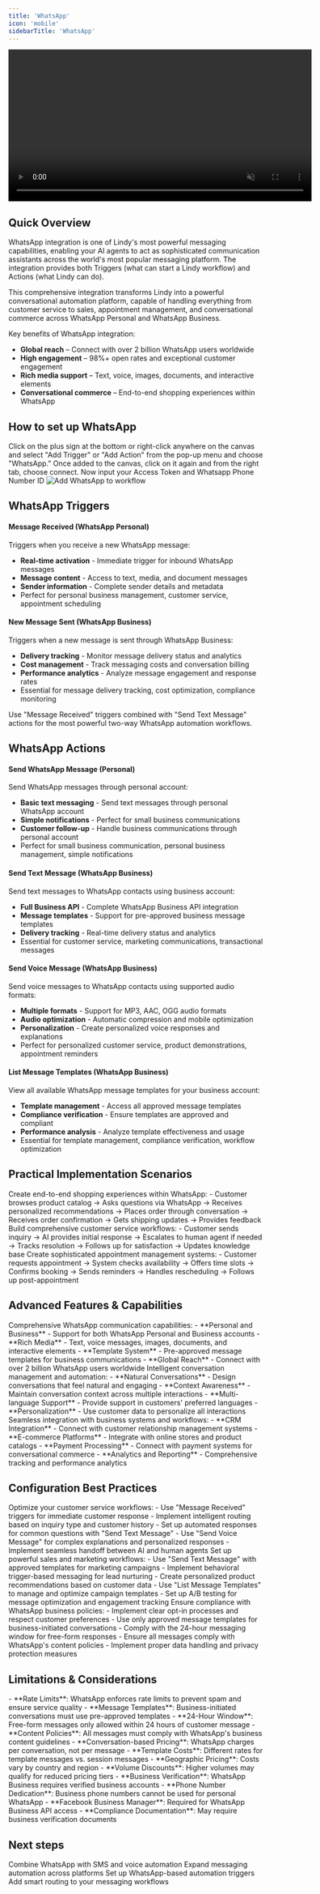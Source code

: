 ```yaml
---
title: 'WhatsApp'
icon: 'mobile'
sidebarTitle: 'WhatsApp'
---
```


<div style={{ display: 'flex', justifyContent: 'center', margin: '2rem 0' }}>
  <div className="video-card">
    <video
      src="/lindy-brand-assets/watsapp_0.mp4"
      width="600"
      autoPlay
      muted
      loop
      playsInline
      style={{ display: 'block', width: '100%', borderRadius: '16px' }}
    />
  </div>
</div>

## Quick Overview

WhatsApp integration is one of Lindy's most powerful messaging capabilities, enabling your AI agents to act as sophisticated communication assistants across the world's most popular messaging platform. The integration provides both Triggers (what can start a Lindy workflow) and Actions (what Lindy can do).

This comprehensive integration transforms Lindy into a powerful conversational automation platform, capable of handling everything from customer service to sales, appointment management, and conversational commerce across WhatsApp Personal and WhatsApp Business.

Key benefits of WhatsApp integration:
- **Global reach** – Connect with over 2 billion WhatsApp users worldwide
- **High engagement** – 98%+ open rates and exceptional customer engagement
- **Rich media support** – Text, voice, images, documents, and interactive elements
- **Conversational commerce** – End-to-end shopping experiences within WhatsApp

## How to set up WhatsApp

<Steps>
  <Step title="Add WhatsApp to your workflow">
    Click on the plus sign at the bottom or right-click anywhere on the canvas and select "Add Trigger" or "Add Action" from the pop-up menu and choose "WhatsApp." Once added to the canvas, click on it again and from the right tab, choose connect. Now input your Access Token and Whatsapp Phone Number ID
    <Frame>
      <img src="/lindy-brand-assets/whatsapp_1.png" alt="Add WhatsApp to workflow" />
    </Frame>
  </Step>
</Steps>

## WhatsApp Triggers

#### Message Received (WhatsApp Personal)
Triggers when you receive a new WhatsApp message:
- **Real-time activation** - Immediate trigger for inbound WhatsApp messages
- **Message content** - Access to text, media, and document messages
- **Sender information** - Complete sender details and metadata
- Perfect for personal business management, customer service, appointment scheduling

#### New Message Sent (WhatsApp Business)
Triggers when a new message is sent through WhatsApp Business:
- **Delivery tracking** - Monitor message delivery status and analytics
- **Cost management** - Track messaging costs and conversation billing
- **Performance analytics** - Analyze message engagement and response rates
- Essential for message delivery tracking, cost optimization, compliance monitoring

<Tip>
  Use "Message Received" triggers combined with "Send Text Message" actions for the most powerful two-way WhatsApp automation workflows.
</Tip>

## WhatsApp Actions

#### Send WhatsApp Message (Personal)

Send WhatsApp messages through personal account:
- **Basic text messaging** - Send text messages through personal WhatsApp account
- **Simple notifications** - Perfect for small business communications
- **Customer follow-up** - Handle business communications through personal account
- Perfect for small business communication, personal business management, simple notifications

#### Send Text Message (WhatsApp Business)


Send text messages to WhatsApp contacts using business account:
- **Full Business API** - Complete WhatsApp Business API integration
- **Message templates** - Support for pre-approved business message templates
- **Delivery tracking** - Real-time delivery status and analytics
- Essential for customer service, marketing communications, transactional messages

#### Send Voice Message (WhatsApp Business)

Send voice messages to WhatsApp contacts using supported audio formats:
- **Multiple formats** - Support for MP3, AAC, OGG audio formats
- **Audio optimization** - Automatic compression and mobile optimization
- **Personalization** - Create personalized voice responses and explanations
- Perfect for personalized customer service, product demonstrations, appointment reminders

#### List Message Templates (WhatsApp Business)
View all available WhatsApp message templates for your business account:
- **Template management** - Access all approved message templates
- **Compliance verification** - Ensure templates are approved and compliant
- **Performance analysis** - Analyze template effectiveness and usage
- Essential for template management, compliance verification, workflow optimization

## Practical Implementation Scenarios

<AccordionGroup>
  <Accordion title="Conversational Commerce">
    Create end-to-end shopping experiences within WhatsApp:
    - Customer browses product catalog → Asks questions via WhatsApp → Receives personalized recommendations → Places order through conversation → Receives order confirmation → Gets shipping updates → Provides feedback
  </Accordion>
  
  <Accordion title="Customer Service Excellence">
    Build comprehensive customer service workflows:
    - Customer sends inquiry → AI provides initial response → Escalates to human agent if needed → Tracks resolution → Follows up for satisfaction → Updates knowledge base
  </Accordion>
  
  <Accordion title="Appointment and Booking Management">
    Create sophisticated appointment management systems:
    - Customer requests appointment → System checks availability → Offers time slots → Confirms booking → Sends reminders → Handles rescheduling → Follows up post-appointment
  </Accordion>
</AccordionGroup>

## Advanced Features & Capabilities

<AccordionGroup>
  <Accordion title="Multi-Channel Communication">
    Comprehensive WhatsApp communication capabilities:
    - **Personal and Business** - Support for both WhatsApp Personal and Business accounts
    - **Rich Media** - Text, voice messages, images, documents, and interactive elements
    - **Template System** - Pre-approved message templates for business communications
    - **Global Reach** - Connect with over 2 billion WhatsApp users worldwide
  </Accordion>
  
  <Accordion title="Conversational AI">
    Intelligent conversation management and automation:
    - **Natural Conversations** - Design conversations that feel natural and engaging
    - **Context Awareness** - Maintain conversation context across multiple interactions
    - **Multi-language Support** - Provide support in customers' preferred languages
    - **Personalization** - Use customer data to personalize all interactions
  </Accordion>
  
  <Accordion title="Business Integration">
    Seamless integration with business systems and workflows:
    - **CRM Integration** - Connect with customer relationship management systems
    - **E-commerce Platforms** - Integrate with online stores and product catalogs
    - **Payment Processing** - Connect with payment systems for conversational commerce
    - **Analytics and Reporting** - Comprehensive tracking and performance analytics
  </Accordion>
</AccordionGroup>

## Configuration Best Practices

<AccordionGroup>
  <Accordion title="For Customer Service">
    Optimize your customer service workflows:
    - Use "Message Received" triggers for immediate customer response
    - Implement intelligent routing based on inquiry type and customer history
    - Set up automated responses for common questions with "Send Text Message"
    - Use "Send Voice Message" for complex explanations and personalized responses
    - Implement seamless handoff between AI and human agents
  </Accordion>
  
  <Accordion title="For Sales and Marketing">
    Set up powerful sales and marketing workflows:
    - Use "Send Text Message" with approved templates for marketing campaigns
    - Implement behavioral trigger-based messaging for lead nurturing
    - Create personalized product recommendations based on customer data
    - Use "List Message Templates" to manage and optimize campaign templates
    - Set up A/B testing for message optimization and engagement tracking
  </Accordion>
  
  <Accordion title="For Compliance and Policy">
    Ensure compliance with WhatsApp business policies:
    - Implement clear opt-in processes and respect customer preferences
    - Use only approved message templates for business-initiated conversations
    - Comply with the 24-hour messaging window for free-form responses
    - Ensure all messages comply with WhatsApp's content policies
    - Implement proper data handling and privacy protection measures
  </Accordion>
</AccordionGroup>

## Limitations & Considerations

<AccordionGroup>
  <Accordion title="API Limitations">
    - **Rate Limits**: WhatsApp enforces rate limits to prevent spam and ensure service quality
    - **Message Templates**: Business-initiated conversations must use pre-approved templates
    - **24-Hour Window**: Free-form messages only allowed within 24 hours of customer message
    - **Content Policies**: All messages must comply with WhatsApp's business content guidelines
  </Accordion>
  
  <Accordion title="Cost Considerations">
    - **Conversation-based Pricing**: WhatsApp charges per conversation, not per message
    - **Template Costs**: Different rates for template messages vs. session messages
    - **Geographic Pricing**: Costs vary by country and region
    - **Volume Discounts**: Higher volumes may qualify for reduced pricing tiers
  </Accordion>
  
  <Accordion title="Business Requirements">
    - **Business Verification**: WhatsApp Business requires verified business accounts
    - **Phone Number Dedication**: Business phone numbers cannot be used for personal WhatsApp
    - **Facebook Business Manager**: Required for WhatsApp Business API access
    - **Compliance Documentation**: May require business verification documents
  </Accordion>
</AccordionGroup>

## Next steps

<CardGroup cols={2}>
  <Card title="Twilio Integration" icon="twilio" href="/skills/popular-integrations/twilio">
    Combine WhatsApp with SMS and voice automation
  </Card>
  <Card title="Telegram Integration" icon="telegram" href="/skills/popular-integrations/telegram">
    Expand messaging automation across platforms
  </Card>
  <Card title="Triggers" icon="bolt" href="/fundamentals/lindy-101/triggers">
    Set up WhatsApp-based automation triggers
  </Card>
  <Card title="Conditions" icon="network-wired" href="/fundamentals/lindy-101/conditions">
    Add smart routing to your messaging workflows
  </Card>
</CardGroup>

